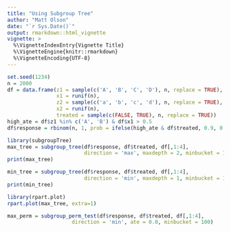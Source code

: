 ```yaml
---
title: "Using Subgroup Tree"
author: "Matt Olson"
date: "`r Sys.Date()`"
output: rmarkdown::html_vignette
vignette: >
  %\VignetteIndexEntry{Vignette Title}
  %\VignetteEngine{knitr::rmarkdown}
  %\VignetteEncoding{UTF-8}
---
```


```r
set.seed(1234)
n = 2000
df = data.frame(z1 = sample(c('A', 'B', 'C', 'D'), n, replace = TRUE),
                x1 = runif(n),
                z2 = sample(c('a', 'b', 'c', 'd'), n, replace = TRUE),
                x2 = runif(n),
                treated = sample(c(FALSE, TRUE), n, replace = TRUE))
high_ate = df$z1 %in% c('A', 'B') & df$x1 > 0.5
df$response = rbinom(n, 1, prob = ifelse(high_ate & df$treated, 0.9, 0.5))
```

```r
library(subgroupTree)
max_tree = subgroup_tree(df$response, df$treated, df[,1:4],
                         direction = 'max', maxdepth = 2, minbucket = 100)
print(max_tree)

min_tree = subgroup_tree(df$response, df$treated, df[,1:4],
                         direction = 'min', maxdepth = 1, minbucket = 100)
print(min_tree)
```

```r
library(rpart.plot)
rpart.plot(max_tree, extra=1)
```

```r
max_perm = subgroup_perm_test(df$response, df$treated, df[,1:4],
                     direction = 'min', ate = 0.0, minbucket = 100)
```

```r
```

